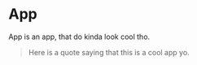 # App

App is an app, that do kinda look cool tho.

> Here is a quote saying that this is a cool app yo.
